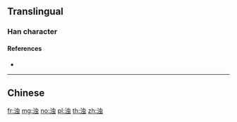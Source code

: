 {{character info/new}}
{{also|濁}}
==Translingual==

===Han character===
{{Han char|rn=85|rad=水|as=06|sn=9|four=|canj=ELMI|ids=⿰氵虫}}

====References====
* {{Han ref|kx=0623.171|hdz=31607.010|uh=6D4A|ud=27978}}

----

==Chinese==
{{zh-see|濁}}

[[fr:浊]]
[[mg:浊]]
[[no:浊]]
[[pl:浊]]
[[th:浊]]
[[zh:浊]]